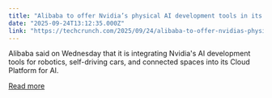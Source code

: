 ```yaml
---
title: "Alibaba to offer Nvidia’s physical AI development tools in its AI platform"
date: "2025-09-24T13:12:35.000Z"
link: "https://techcrunch.com/2025/09/24/alibaba-to-offer-nvidias-physical-ai-development-tools-in-its-ai-platform/"
---
```


Alibaba said on Wednesday that it is integrating Nvidia's AI development tools for robotics, self-driving cars, and connected spaces into its Cloud Platform for AI. 

[Read more](https://techcrunch.com/2025/09/24/alibaba-to-offer-nvidias-physical-ai-development-tools-in-its-ai-platform/)
